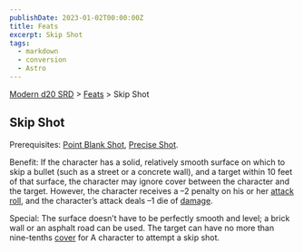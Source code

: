 ```yaml
---
publishDate: 2023-01-02T00:00:00Z
title: Feats
excerpt: Skip Shot
tags:
  - markdown
  - conversion
  - Astro
---
```


[Modern d20 SRD](/#modernD20) > [Feats](modern-d20-srd-feats-index) > Skip Shot

## Skip Shot

Prerequisites: [Point Blank Shot](modern-d20-srd-feats-point-blank-shot), [Precise Shot](modern-d20-srd-feats-precise-shot).

Benefit: If the character has a solid, relatively smooth surface on which to skip a bullet (such as a street or a concrete wall), and a target within 10 feet of that surface, the character may ignore cover between the character and the target. However, the character receives a –2 penalty on his or her [attack roll](modern-d20-srd-combat-attack-roll), and the character’s attack deals –1 die of [damage](modern-d20-srd-combat-damage).

Special: The surface doesn’t have to be perfectly smooth and level; a brick wall or an asphalt road can be used. The target can have no more than nine-tenths [cover](modern-d20-srd-combat-cover) for A character to attempt a skip shot.

